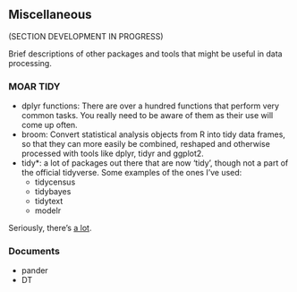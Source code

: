 ## Miscellaneous

(SECTION DEVELOPMENT IN PROGRESS)

Brief descriptions of other packages and tools that might be useful in data processing.

### MOAR TIDY

- dplyr functions: There are over a hundred functions that perform very common tasks.  You really need to be aware of them as their use will come up often.
- broom: Convert statistical analysis objects from R into tidy data frames, so that they can more easily be combined, reshaped and otherwise processed with tools like dplyr, tidyr and ggplot2.
- tidy*: a lot of packages out there that are now 'tidy', though not a part of the official tidyverse. Some examples of the ones I've used:
    - tidycensus
    - tidybayes
    - tidytext
    - modelr
    
Seriously, there's [a lot](https://www.r-pkg.org/search.html?q=tidy).


### Documents


- pander
- DT
